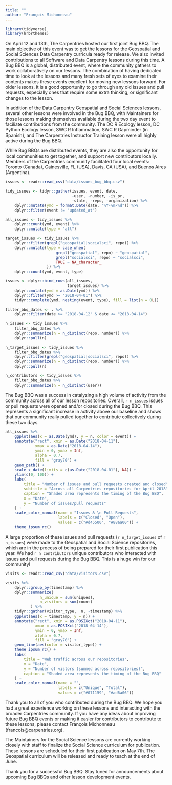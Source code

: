 ```yaml
---
title: ""
author: "François Michonneau"
---
```



```r
library(tidyverse)
library(hrbrthemes)
```


On April 12 and 13th, The Carpentries hosted our first joint Bug BBQ. The main objective of this event was to get the lessons for the Geospatial and Social Sciences Data Carpentry curricula ready for release. We also invited contributions to all Software and Data Carpentry lessons during this time. A Bug BBQ is a global, distributed event, where the community gathers to work collaboratively on our lessons. The combination of having dedicated time to look at the lessons and many fresh sets of eyes to examine their contents makes these events excellent for moving new lessons forward. For older lessons, it is a good opportunity to go through any old issues and pull requests, especially ones that require some extra thinking, or significant changes to the lesson. 

In addition of the Data Carpentry Geospatial and Social Sciences lessons, several other lessons were involved in the Bug BBQ, with Maintainers for those lessons making themselves available during the two day event to faciliate contributions from the community. The DC R Ecology lesson, DC Python Ecology lesson, SWC R Inflammation, SWC R Gapminder (in Spanish), and The Carpentries Instructor Training lesson were all highly active during the Bug BBQ.

While Bug BBQs are distributed events, they are also the opportunity for local communities to get together, and support new contributors locally. Members of the Carpentries community facilitated four local events: Toronto (Canada), Gainesville, FL (USA), Davis, CA (USA), and Buenos Aires (Argentina).


```r

issues <- readr::read_csv("data/issues_bug_bbq.csv")

tidy_issues <- tidyr::gather(issues, event, date,
                             -user, -number, -is_pr,
                             -state, -repo, -organization) %>%
    dplyr::mutate(ymd = format.Date(date, "%Y-%m-%d")) %>%
    dplyr::filter(event != "updated_at")

all_issues <- tidy_issues %>% 
    dplyr::count(ymd, event) %>%
    dplyr::mutate(type = "all")

target_issues <- tidy_issues %>%
    dplyr::filter(grepl("geospatial|socialsci", repo)) %>%
    dplyr::mutate(type = case_when(
                      grepl("geospatial", repo) ~ "geospatial",
                      grepl("socialsci", repo) ~ "socialsci",
                      TRUE ~ NA_character_
                  )) %>% 
    dplyr::count(ymd, event, type)

issues <- dplyr::bind_rows(all_issues,
                           target_issues) %>%
    dplyr::mutate(ymd = as.Date(ymd)) %>%
    dplyr::filter(ymd >= "2018-04-01") %>%
    tidyr::complete(ymd, nesting(event, type), fill = list(n = 0L))

filter_bbq_dates <- . %>% 
    dplyr::filter(date >= "2018-04-12" & date <= "2018-04-14")
    
n_issues <- tidy_issues %>%
    filter_bbq_dates %>% 
    dplyr::summarize(n = n_distinct(repo, number)) %>%
    dplyr::pull(n)

n_target_issues <- tidy_issues %>%
    filter_bbq_dates %>%
    dplyr::filter(grepl("geospatial|socialsci", repo)) %>%
    dplyr::summarize(n = n_distinct(repo, number)) %>%
    dplyr::pull(n)

n_contributors <- tidy_issues %>%
    filter_bbq_dates %>%
    dplyr::summarize(n = n_distinct(user))

```

The Bug BBQ was a success in catalyzing a high volume of activity from the community across all of our lesson repositories. Overall, `r n_issues` issues or pull requests were opened and/or closed during the Bug BBQ. This represents a significant increase in activity above our baseline and shows that our community really pulled together to contribute collectively during these two days.


```r

all_issues %>% 
    ggplot(aes(x = as.Date(ymd), y = n, color = event)) +
    annotate("rect", xmin = as.Date("2018-04-11"),
             xmax = as.Date("2018-04-14"), 
             ymin = 0, ymax = Inf,
             alpha = 0.7,
             fill = "gray70") +
    geom_path() +
    scale_x_date(limits = c(as.Date("2018-04-01"), NA)) +
    ylim(c(0, 100)) +
    labs(
        title = "Number of issues and pull requests created and closed",
        subtitle = "Across all Carpentries repositories for April 2018",
        caption = "Shaded area represents the timing of the Bug BBQ",
        x = "Date",
        y = "Number of issues/pull requests"
    ) + 
    scale_color_manual(name = "Issues & \n Pull Requests",
                       labels = c("Closed", "Open"), 
                       values = c("#d45500", "#88aa00")) +
    theme_ipsum_rc()
```

A large proportion of these issues and pull requests (`r n_target_issues` of `r n_issues`) were made to the Geospatial and Social Science repositories, which are in the process of being prepared for their first publication this year. We had `r n_contributors` unique contributors who interacted with issues and pull requests during the Bug BBQ. This is a huge win for our community! 

```r

visits <- readr::read_csv("data/visitors.csv")

visits %>%
    dplyr::group_by(timestamp) %>%
    dplyr::summarize(
               n_unique = sum(uniques),
               n_visitors = sum(count)
           ) %>%
    tidyr::gather(visitor_type,  n, -timestamp) %>% 
    ggplot(aes(x = timestamp, y = n)) +
    annotate("rect", xmin = as.POSIXct("2018-04-11"),
             xmax = as.POSIXct("2018-04-14"), 
             ymin = 0, ymax = Inf,
             alpha = 0.7,
             fill = "gray70") +
    geom_line(aes(color = visitor_type)) +
    theme_ipsum_rc() +
    labs(
        title = "Web traffic across our repositories",
        x = "Date",
        y = "Number of vistors (summed across repositories)",
        caption = "Shaded area represents the timing of the Bug BBQ"
    ) +
    scale_color_manual(name = "",
                       labels = c("Unique", "Total"),
                       values = c("#071159", "#ad6a06"))
```


Thank you to all of you who contributed during the Bug BBQ. We hope you had a great experience working on these lessons and interacting
with the broader Carpentries community. If you have any ideas about improving future Bug BBQ events or making it easier for contributors
to contribute to these lessons, please contact François Michonneau (francois@carpentries.org). 

The Maintainers for the Social Science lessons are currently working closely with staff to finalize the Social Science curriculum for publication. These lessons are scheduled for their first publication on May 7th. The Geospatial curriculum will be released and ready to teach at the end of June. 

Thank you for a successful Bug BBQ. Stay tuned for announcements about upcoming Bug BBQs and other lesson development events. 
